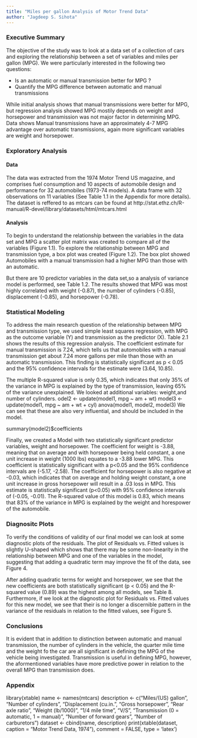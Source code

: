 ```yaml
---
title: "Miles per gallon Analysis of Motor Trend Data"
author: "Jagdeep S. Sihota"
---
```


### Executive Summary
The objective of the study was to look at a data set of a collection of cars and exploring the relationship between a set of variables and miles per gallon (MPG). We were particularly interested in the following two questions:

* Is an automatic or manual transmission better for MPG ?
* Quantify the MPG difference between automatic and manual transmissions

While initial analysis shows that manual transmissions were better for MPG, but regression analysis showed MPG mostily depends on weight and horsepower and transmission was not major factor in determining MPG. Data shows Manual transmissions have an approximately 4-7 MPG advantage over automatic transmissions, again more significant variables are weight and horsepower. 

### Exploratory Analysis
#### Data
The data was extracted from the 1974 Motor Trend US magazine, and comprises fuel consumption and 10 aspects of automobile design and performance for 32 automobiles (1973-74 models). A data frame with 32 observations on 11 variables (See Table 1.1 in the Appendix for more details). The dataset is reffered to as mtcars can be found at http://stat.ethz.ch/R-manual/R-devel/library/datasets/html/mtcars.html

#### Analysis
To begin to understand the relationship between the variables in the data set and MPG a scatter plot matrix was created to compare all of the variables (Figure 1.1). To explore the relationship between MPG and transmission type, a box plot was created (Figure 1.2). The box plot showed Automobiles with a manual transmission had a higher MPG than those with an automatic.

But there are 10 predictor variables in the data set,so a analysis of variance model is performed, see Table 1.2. The results showed that MPG was most highly correlated with weight (-0.87), the number of cylinders (-0.85), displacement (-0.85), and horsepower (-0.78).

### Statistical Modeling
To address the main research question of the relationship between MPG and transmission type, we used simple least squares regression, with MPG as the outcome variable (Y) and transmission as the predictor (X). Table 2.1 shows the results of this regression analysis. The coefficient estimate for manual transmission is 7.24, which tells us that automobiles with a manual transmission get about 7.24 more gallons per mile than those with an automatic transmission. This finding is statistically significant as p < 0.05 and the 95% confidence intervals for the estimate were (3.64, 10.85).

The multiple R-squared value is only 0.35, which indicates that only 35% of the variance in MPG is explained by the type of transmission, leaving 65% of the variance unexplained. We looked at additional variables: weight,and number of cylinders. 
odel2 <- update(model1, mpg ~ am + wt)
model3 <- update(model1, mpg ~ am + wt + cyl)
anova(model1, model2, model3)
We can see that these are also very influential, and should be included in the model.

summary(model2)$coefficients


Finally,  we created a Model  with two statistically significant predictor variables, weight and horsepower. The coefficient for weight is -3.88, meaning that on average and with horsepower being held constant, a one unit increase in weight (1000 lbs) equates to a -3.88 lower MPG. This coefficient is statistically significant with a p<0.05 and the 95% confidence intervals are (-5.17, -2.58). The coefficient for horsepower is also negative at -0.03, which indicates that on average and holding weight constant, a one unit increase in gross horsepower will result in a .03 loss in MPG. This estimate is statistically significant (p<0.05) with 95% confidence intervals of (-0.05, -0.01). The R-squared value of this model is 0.83, which means that 83% of the variance in MPG is explained by the weight and horespower of the automobile.

### Diagnositc Plots
To verify the conditions of validity of our final model we can look at some diagnostic plots of the residuals. The plot of Residuals vs. Fitted values is slightly U-shaped which shows that there may be some non-linearity in the relationship between MPG and one of the variables in the model, suggesting that adding a quadratic term may improve the fit of the data, see Figure 4.

After adding quadratic terms for weight and horsepower, we see that the new coefficients are both statistically significant (p < 0.05) and the R-squared value (0.89) was the highest among all models, see Table 8. Furthermore, if we look at the diagnostic plot for Residuals vs. Fitted values for this new model, we see that their is no longer a discernible pattern in the variance of the residuals in relation to the fitted values, see Figure 5.

### Conclusions 
It is evident that in addition to distinction between automatic and manual transmission, the number of cylinders in the vehicle, the quarter mile time and the weight fo the car are all significant in defining the MPG of the vehicle being investigated. Transmission is useful in defining MPG, however, the aformentioned variables have more predictive power in relation to the overall MPG than transmission does.

### Appendix
library(xtable)
name <- names(mtcars)
description <- c("Miles/(US) gallon", "Number of cylinders", "Displacement (cu.in.", "Gross horsepower", "Rear axle ratio", "Weight (lb/1000)", "1/4 mile time", "V/S", "Transmission (0 = automatic, 1 = manual)", "Number of forward gears", "Number of carburetors")
dataset <- cbind(name, description)
print(xtable(dataset, caption = "Motor Trend Data, 1974"), comment = FALSE, type = 'latex')